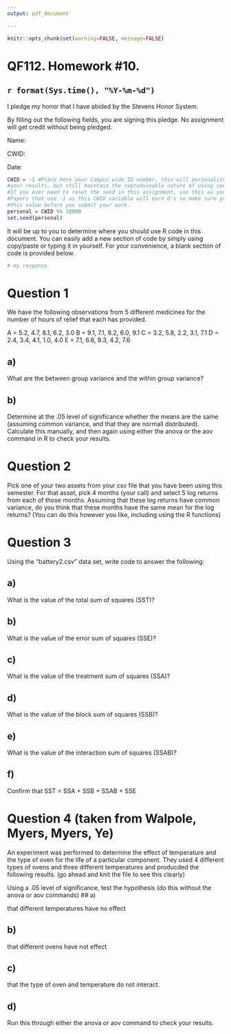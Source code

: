 ---
output: pdf_document

---

```{r global_options, include=FALSE}
knitr::opts_chunk$set(warning=FALSE, message=FALSE)
```



# QF112.  Homework #10.


## `r format(Sys.time(), "%Y-%m-%d")`

I pledge my honor that I have abided by the Stevens Honor System.

By filling out the following fields, you are signing this pledge.  No assignment will get credit without being pledged.

Name:

CWID:

Date:




```{r}
CWID = -1 #Place here your Campus wide ID number, this will personalize
#your results, but still maintain the reproduceable nature of using seeds.
#If you ever need to reset the seed in this assignment, use this as your seed
#Papers that use -1 as this CWID variable will earn 0's so make sure you change
#this value before you submit your work.
personal = CWID %% 10000
set.seed(personal)
```

It will be up to you to determine where you should use R code in this document.  You can easily add a new section of code by simply using copy/paste or typing it in yourself.  For your convenience, a blank section of code is provided below.

```{r}
# my response
```

# Question 1 

We have the following observations from 5 different medicines for the number of hours of relief that each has provided. 

A = 5.2, 4.7, 8.1, 6.2, 3.0
B = 9.1, 7.1, 8.2, 6.0, 9.1
C = 3.2, 5.8, 2.2, 3.1, 7.1
D = 2.4, 3.4, 4.1, 1.0, 4.0
E = 7.1, 6.6, 9.3, 4.2, 7.6

## a)

What are the between group variance and the within group variance?

## b)

Determine at the .05 level of significance whether the means are the same (assuming common variance, and that they are normall distributed).  Calculate this manually, and then again using either the anova or the aov command in R to check your results.

# Question 2

Pick one of your two assets from your csv file that you have been using this semester.  For that asset, pick 4 months (your call) and select 5 log returns from each of those months.  Assuming that these log returns have common variance, do you think that these months have the same mean for the log returns? (You can do this however you like, including using the R functions)

# Question 3

Using the "battery2.csv" data set, write code to answer the following:

## a)

What is the value of the total sum of squares (SST)?

## b)

What is the value of the error sum of squares (SSE)?

## c) 

What is the value of the treatment sum of squares (SSA)?

## d)

What is the value of the block sum of squares (SSB)?

## e)

What is the value of the interaction sum of squares (SSAB)?

## f)

Confirm that SST = SSA + SSB + SSAB + SSE

# Question 4 (taken from Walpole, Myers, Myers, Ye)

An experiment was performed to determine the effect of temperature and the type of oven for the life of a particular component.  They used 4 different types of ovens and three different temperatures and producded the following results. (go ahead and knit the file to see this clearly)

\begin{tabular}{c c c c c}
Temperature&$O_1$&$O_2$&$O_3$&$O_4$\\
\hline
500&227&214&225&260\\
&221&259&236&229\\
\hline
550&187&181&232&246\\
&208&179&198&273\\
\hline
600&174&198&178&206\\
&202&194&213&219
\end{tabular}

Using a .05 level of significance, test the hypothesis (do this without the anova or aov commands)
## a)

that different temperatures have no effect

## b)

that different ovens have not effect

## c)

that the type of oven and temperature do not interact.

## d)

Run this through either the anova or aov command to check your results.
